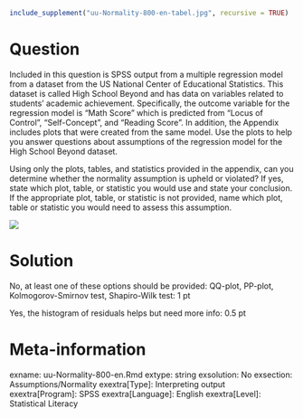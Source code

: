 ```r
include_supplement("uu-Normality-800-en-tabel.jpg", recursive = TRUE)
```



Question
========
Included in this question is SPSS output from a multiple regression model from a dataset from the US National Center of Educational Statistics. This dataset is called High School Beyond and has data on variables related to students’ academic achievement. Specifically, the outcome variable for the regression model is “Math Score” which is predicted from “Locus of Control”, “Self-Concept”, and “Reading Score”. In addition, the Appendix includes plots that were created from the same model. Use the plots to help you answer questions about assumptions of the regression model for the High School Beyond dataset. 

Using only the plots, tables, and statistics provided in the appendix, can you determine whether the normality assumption is upheld or violated? If yes, state which plot, table, or statistic you would use and state your conclusion. If the appropriate plot, table, or statistic is not provided, name which plot, table or statistic you would need to assess this assumption. 

![](uu-Normality-800-en-tabel.jpg)
  

Solution
========
  
No, at least one of these options should be provided: QQ-plot, PP-plot, Kolmogorov-Smirnov test, Shapiro-Wilk test: 1 pt

Yes, the histogram of residuals helps but need more info: 0.5 pt



Meta-information
================
exname: uu-Normality-800-en.Rmd
extype: string
exsolution: No 
exsection: Assumptions/Normality
exextra[Type]: Interpreting output
exextra[Program]: SPSS
exextra[Language]: English
exextra[Level]: Statistical Literacy
